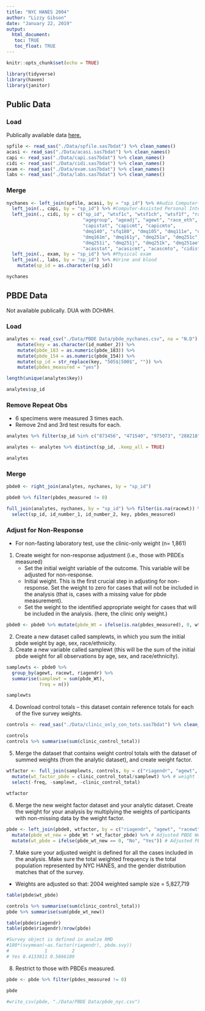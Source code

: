 ```yaml
---
title: "NYC HANES 2004"
author: "Lizzy Gibson"
date: "January 22, 2019"
output: 
  html_document:
   toc: TRUE
   toc_float: TRUE
---
```


```r
knitr::opts_chunk$set(echo = TRUE)

library(tidyverse)
library(haven)
library(janitor)
```

## Public Data

### Load

Publically available data [here.](https://www1.nyc.gov/site/doh/data/data-sets/new-york-city-health-and-nutrition-examination-survey-documentation.page)

```r
spfile <- read_sas("./Data/spfile.sas7bdat") %>% clean_names()
acasi <- read_sas("./Data/acasi.sas7bdat") %>% clean_names()
capi <- read_sas("./Data/capi.sas7bdat") %>% clean_names()
cidi <- read_sas("./Data/cidi.sas7bdat") %>% clean_names()
exam <- read_sas("./Data/exam.sas7bdat") %>% clean_names()
labs <- read_sas("./Data/labs.sas7bdat") %>% clean_names()
```

### Merge

```r
nychanes <- left_join(spfile, acasi, by = "sp_id") %>% #Audio Computer-Assisted Personal SelfInterview
  left_join(., capi, by = "sp_id") %>% #Computer-Assisted Personal Interview
  left_join(., cidi, by = c("sp_id", "wtsf1c", "wtsf1ch", "wtsf1f", "racewt",
                            "agegroup", "ageadj", "agewt", "race_eth", "riagendr", "riaageyr",
                            "capistat", "capicmt", "capicmto",
                            "dmq140", "sfq180", "dmq105", "dmq111e", "dmq111f", "dmq130e", "dmq130f",
                            "dmq161m", "dmq161y", "dmq251a", "dmq251c", "dmq251d", "dmq251e", "dmq251f", 
                            "dmq251i", "dmq251j", "dmq251k", "dmq251ae", "dmq251af", "dmq251ol", "dmq251os", 
                            "acasstat", "acasicmt", "acascmto", "cidistat", "cidicmt", "cidicmto", "stratum", "psu")) %>% #Composite International Diagnostic Interview
  left_join(., exam, by = "sp_id") %>% #Physical exam
  left_join(., labs, by = "sp_id") %>% #Urine and blood
    mutate(sp_id = as.character(sp_id))

nychanes
```

## PBDE Data

Not available publically. DUA with DOHMH.

### Load

```r
analytes <- read_csv("./Data/PBDE Data/pbde_nychanes.csv", na = "N.D") %>% clean_names() %>% 
    mutate(key = as.character(id_number_2)) %>% 
    mutate(pbde_183 = as.numeric(pbde_183)) %>% 
    mutate(pbde_154 = as.numeric(pbde_154)) %>% 
    mutate(sp_id = str_replace(key, "505$|500$", "")) %>%
    mutate(pbdes_measured = "yes")

length(unique(analytes$key))

analytes$sp_id
```

### Remove Repeat Obs

* 6 specimens were measured 3 times each.
* Remove 2nd and 3rd test results for each.

```r
analytes %>% filter(sp_id %in% c("873456", "471540", "975073", "288218", "994027", "794996"))

analytes <- analytes %>% distinct(sp_id, .keep_all = TRUE)

analytes
```

### Merge

```r
pbde0 <- right_join(analytes, nychanes, by = "sp_id")

pbde0 %>% filter(pbdes_measured != 0)

full_join(analytes, nychanes, by = "sp_id") %>% filter(is.na(racewt)) %>% 
  select(sp_id, id_number_1, id_number_2, key, pbdes_measured)
```

### Adjust for Non-Response

* For non-fasting laboratory test, use the clinic-only weight (n= 1,861)

1. Create weight for non-response adjustment (i.e., those with PBDEs measured)
    * Set the initial weight variable of the outcome. This variable will be adjusted for non-response.
    * Initial weight. This is the first crucial step in adjusting for non-response. Set the weight to zero for cases that will not be included in the analysis (that is, cases with a missing value for pbde measurement).
    * Set the weight to the identified appropriate weight for cases that will be included in the analysis. (here, the clinic only weight.)

```r
pbde0 <- pbde0 %>% mutate(pbde_Wt = ifelse(is.na(pbdes_measured), 0, wtsf1ch))
```

2. Create a new dataset called samplewts, in which you sum the initial pbde weight by age, sex, race/ethnicity.
3. Create a new variable called samplewt (this will be the sum of the initial pbde weight for all observations by age, sex, and race/ethnicity).

```r
samplewts <- pbde0 %>% 
  group_by(agewt, racewt, riagendr) %>% 
  summarise(samplewt = sum(pbde_Wt),
            freq = n())

samplewts
```

4. Download control totals -- this dataset contain reference totals for each of the five survey weights.

```r
controls <- read_sas("./Data/clinic_only_con_tots.sas7bdat") %>% clean_names()

controls
controls %>% summarise(sum(clinic_control_total))
```

5. Merge the dataset that contains weight control totals with the dataset of summed weights (from the analytic dataset), and create weight factor.

```r
wtfactor <- full_join(samplewts, controls, by = c("riagendr", "agewt", "racewt")) %>% 
  mutate(wt_factor_pbde = clinic_control_total/samplewt) %>% # weight factor
  select(-freq, -samplewt, -clinic_control_total)
  
wtfactor
```

6. Merge the new weight factor dataset and your analytic dataset. Create the weight for your analysis by multiplying the weights of participants with non-missing data by the weight factor.

```r
pbde <- left_join(pbde0, wtfactor, by = c("riagendr", "agewt", "racewt")) %>% 
  mutate(pbde_wt_new = pbde_Wt * wt_factor_pbde) %>% # Adjusted PBDE Weight
  mutate(wt_pbde = ifelse(pbde_wt_new == 0, "No", "Yes")) # Adjusted PBDE Weight Indicator (wt_pbde)
```

7. Make sure your adjusted weight is defined for all the cases included in the analysis. Make sure the total weighted frequency is the total population represented by NYC HANES, and the gender distribution matches that of the survey.

* Weights are adjusted so that: 2004 weighted sample size = 5,827,719

```r
table(pbde$wt_pbde)

controls %>% summarise(sum(clinic_control_total))
pbde %>% summarise(sum(pbde_wt_new))

table(pbde$riagendr)
table(pbde$riagendr)/nrow(pbde)

#Survey object is defined in analze RMD
#100*(svymean(~as.factor(riagendr), pbde.svy))
#             1         2
# Yes 0.4133811 0.5866189
```

8. Restrict to those with PBDEs measured.

```r
pbde <- pbde %>% filter(pbdes_measured != 0)

pbde
```


```r
#write_csv(pbde, "./Data/PBDE Data/pbde_nyc.csv")
```

